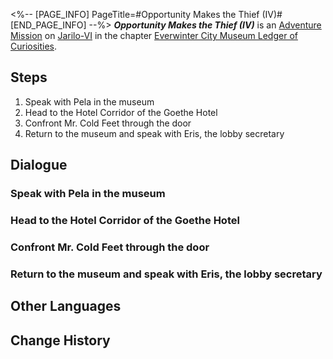 <%-- [PAGE_INFO]
PageTitle=#Opportunity Makes the Thief (IV)#
[END_PAGE_INFO] --%>
{{Stub|Dialogue.}}
{{Mission Infobox
|id            = 2011905
|title         = 
|image         = <!--Mission Opportunity Makes the Thief (IV).png-->
|type          = Adventure
|event_name    = 
|chapter       = Everwinter City Museum Ledger of Curiosities
|requirements  = 
* [[Adventure Mission]] ''[[Opportunity Makes the Thief (III)]]'' completed
* Reach phase 4 in [[Everwinter City Museum Ledger of Curiosities]]
|summary       = Norbert, known for his loose lips, told you someone else has been pulling the strings.<br />As you visited Norbert's usual meeting spot, just as you suspected, you encountered your "old friend" with blue hair.
|characters    = Eris; Mr. Cold Feet; Note Left by the Blue-Haired Man; Pela; Sampo; Trailblazer
|startLocation = [[Jarilo-VI]] - [[Administrative District]]
|world         = Jarilo-VI
|area          = Administrative District
|prev          = Opportunity Makes the Thief (III)
|next          = 
|rewards       = Trailblaze EXP*100; Stellar Jade*40; Traveler's Guide*3; Credit*20,000
}}
'''''Opportunity Makes the Thief (IV)''''' is an [[Adventure Mission]] on [[Jarilo-VI]] in the chapter [[Everwinter City Museum Ledger of Curiosities]].

==Steps==
# Speak with Pela in the museum
# Head to the Hotel Corridor of the Goethe Hotel
# Confront Mr. Cold Feet through the door
# Return to the museum and speak with Eris, the lobby secretary

<!--
==Gameplay Notes==

--><!--
==Trial Character==

-->
==Dialogue==
{{Stub Dialogue}}
===Speak with Pela in the museum===
{{Mission Description|type=adventure|location=Administrative District|You finished one phase of the museum's operations.<br />You seem to see Pela again in the exhibit hall. Perhaps there are some results from Norbert's interrogation? Go speak with her.}}
{{Dialogue Start}}
:{{tx}}
{{Dialogue End}}

===Head to the Hotel Corridor of the Goethe Hotel===
{{Mission Description|type=adventure|location=Administrative District|update|The truth is that Norbert was spurred on by a mysterious person with the code name "Mr. Cold Feet." The true mastermind behind the artifact thefts is still free.<br />Pela had already pried out of Norbert his rendezvous point with Mr. Cold Feet, which is none other than the Goethe Hotel.<br />Head to the Goethe Hotel and expose the hidden mastermind.}}
{{Dialogue Start}}
:{{tx}}
{{Dialogue End}}

===Confront Mr. Cold Feet through the door===
{{Mission Description|type=adventure|location=Administrative District|update|The truth is Norbert was spurred on by a mysterious person with the code name "Mr. Cold Feet." The true mastermind behind the artifact thefts is still free.<br />You found the room where Mr. Cold Feet is hiding, and only a door stands between you and them.<br />Remember the secret signal Pela told you and get ready to knock on the door.}}
{{Dialogue Start}}
:{{tx}}
{{Dialogue End}}

===Return to the museum and speak with Eris, the lobby secretary===
{{Mission Description|type=adventure|location=Administrative District|update|The theft cases were solved without a&mdash; Uhhh, more or less solved without a hitch.<br />Pela told you that Miss Eris is looking for you in the museum reception.<br />Go back and speak with Miss Eris to see what surprises she has in store for you.}}
{{Dialogue Start}}
:{{tx}}
{{Dialogue End}}

==Other Languages==
{{Other Languages
|en   = Opportunity Makes the Thief (IV)
|zhs  = 漫藏诲盗•其四
|zht  = 漫藏誨盜•其四
|ja   = 慢蔵誨盗・その4
|ko   = 견물생심•4
|es   = La oportunidad hace al ladrón IV
|fr   = L'occasion fait le larron (IV)
|ru   = Плохо не клади, вора в грех не вводи IV
|th   = ของมีค่าล่อตาโจร 4
|vi   = Cơ Hội Tạo Nên Kẻ Trộm 4
|de   = Gelegenheit macht Diebe (Teil 4)
|id   = Kesempatan dalam Kesempitan (Bagian 4)
|pt   = A Ocasião Faz o Ladrão (IV)
}}

==Change History==
{{Change History|1.1}}
